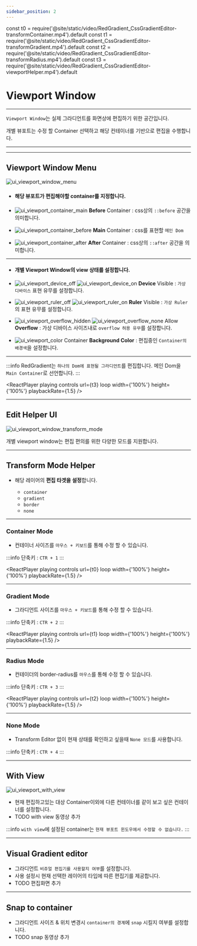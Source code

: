 ```yaml
---
sidebar_position: 2
---
```





const t0 = require('@site/static/video/RedGradient_CssGradientEditor-transformContainer.mp4').default
const t1 = require('@site/static/video/RedGradient_CssGradientEditor-transformGradient.mp4').default
const t2 = require('@site/static/video/RedGradient_CssGradientEditor-transformRadius.mp4').default
const t3 = require('@site/static/video/RedGradient_CssGradientEditor-viewportHelper.mp4').default


# Viewport Window

<hr/>

```Viewport Window```는 실제 그라디언트를 화면상에 편집하기 위한 공간입니다.

개별 뷰포트는 수정 할 Container 선택하고 해당 컨테이너를 기반으로 편집을 수행합니다.

<hr/>

<TOCInline toc={toc}/>

<hr/>

## Viewport Window Menu
![ui_viewport_window_menu](./img/ui_viewport_window_menu.png)

- #### 해당 뷰포트가 편집해야할 container를 지정합니다.
- ![ui_viewport_container_main](./img/ui_viewport_container_before.png) **Before** Container : css상의 ```::before``` 공간을 의미합니다.

- ![ui_viewport_container_before](./img/ui_viewport_container_main.png) **Main** Container : css를 표현할 ```메인 Dom```

- ![ui_viewport_container_after](./img/ui_viewport_container_after.png) **After** Container : css상의 ```::after``` 공간을 의미합니다.

<hr/>

- #### 개별 Viewport Window의 view 상태를 설정합니다.
- ![ui_viewport_device_off](./img/ui_viewport_device_off.png) ![ui_viewport_device_on](./img/ui_viewport_device_on.png) **Device** Visible : ```가상 디바이스``` 표현 유무를 설정합니다.

- ![ui_viewport_ruler_off](./img/ui_viewport_ruler_off.png) ![ui_viewport_ruler_on](./img/ui_viewport_ruler_on.png) **Ruler** Visible :  ```가상 Ruler```의 표현 유무를 설정합니다.

- ![ui_viewport_overflow_hidden](./img/ui_viewport_overflow_hidden.png) ![ui_viewport_overflow_none](./img/ui_viewport_overflow_none.png) Allow **Overflow** : 가상 디바이스 사이즈내로 ```overflow 허용 유무```를 설정합니다.

- ![ui_viewport_color](./img/ui_viewport_color.png) Container **Background Color** : 편집중인 ```Container의 배경색```을 설정합니다.

<hr/>

:::info
RedGradient는 ```하나의 Dom에 표현될 그라디언트```를 편집합니다.
메인 Dom을 ```Main Container```로 선언합니다.
:::



<ReactPlayer
	playing
	controls
	url={t3}
	loop
	width={'100%'}
	height={'100%'}
	playbackRate={1.5}
/>

<hr/>

## Edit Helper UI
![ui_viewport_window_transform_mode](./img/ui_viewport_window_transform_mode.png)

개별 viewport window는 편집 편의를 위한 다양한 모드를 지원합니다.

<hr/>

## Transform Mode Helper
- 해당 레이어의 **편집 타겟을 설정**합니다.

	- ```container```
	- ```gradient```
	- ```border```
	- ```none```

 <hr/>

### Container Mode
- 컨테이너 사이즈를 ```마우스 + 키보드```를 통해 수정 할 수 있습니다.

:::info
단축키 : ```CTR + 1```
:::


<ReactPlayer
	playing
	controls
	url={t0}
	loop
	width={'100%'}
	height={'100%'}
	playbackRate={1.5}
/>

 <hr/>

### Gradient Mode
- 그라디언트 사이즈를 ```마우스 + 키보드```를 통해 수정 할 수 있습니다.

:::info
단축키 : ```CTR + 2```
:::


<ReactPlayer
	playing
	controls
	url={t1}
	loop
	width={'100%'}
	height={'100%'}
	playbackRate={1.5}
/>

<hr/>

### Radius Mode
- 컨테이더의 border-radius를 ```마우스```를 통해 수정 할 수 있습니다.

:::info
단축키 : ```CTR + 3```
:::


<ReactPlayer
	playing
	controls
	url={t2}
	loop
	width={'100%'}
	height={'100%'}
	playbackRate={1.5}
/>

<hr/>

### None Mode
- Transform Editor 없이 현재 상태를 확인하고 싶을때 ```None 모드```를 사용합니다.

:::info
단축키 : ```CTR + 4```
:::

<hr/>


## With View
![ui_viewport_with_view](./img/ui_viewport_with_view.png)

- 현재 편집하고있는 대상 Container이외에 다른 컨테이너를 같이 보고 싶은 컨테이너를 설정합니다.
- TODO with view 동영상 추가

:::info
```with view```에 설정된 container는 ```현재 뷰포트 윈도우에서 수정할 수 없습니다.```
:::
<hr/>


## Visual Gradient editor
- 그라디언트 ```비쥬얼 편집기를 사용할지 여부```를 설정합니다.
- 사용 설정시 현재 선택한 레이어의 타입에 따른 편집기를 제공합니다.
- TODO 편집화면 추가
<hr/>


## Snap to container
- 그라디언트 사이즈 & 위치 변경시 ```container의 경계```에 ```snap``` 시킬지 여부를 설정합니다.
- TODO snap 동영상 추가

